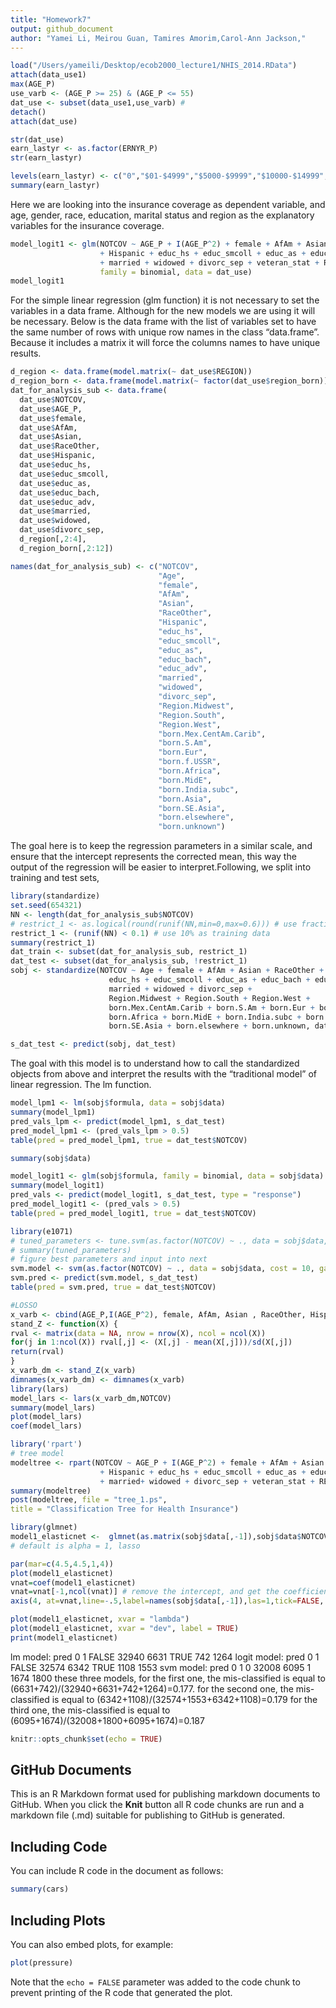 ```yaml
---
title: "Homework7"
output: github_document
author: "Yamei Li, Meirou Guan, Tamires Amorim,Carol-Ann Jackson,"
---
```

```r
load("/Users/yameili/Desktop/ecob2000_lecture1/NHIS_2014.RData")
attach(data_use1)
max(AGE_P)
use_varb <- (AGE_P >= 25) & (AGE_P <= 55)
dat_use <- subset(data_use1,use_varb) # 
detach()
attach(dat_use)
```

```r
str(dat_use)
earn_lastyr <- as.factor(ERNYR_P)
str(earn_lastyr)
```
```r
levels(earn_lastyr) <- c("0","$01-$4999","$5000-$9999","$10000-$14999","$15000-$19999","$20000-$24999","$25000-$34999","$35000-$44999","$45000-$54999","$55000-$64999","$65000-$74999","$75000 and over",NA,NA,NA)
summary(earn_lastyr)
```
Here we are looking into the insurance coverage as dependent variable, and age, gender, race, education, marital status and region as the explanatory variables for the insurance coverage.
```r
model_logit1 <- glm(NOTCOV ~ AGE_P + I(AGE_P^2) + female + AfAm + Asian + RaceOther  
                    + Hispanic + educ_hs + educ_smcoll + educ_as + educ_bach + educ_adv 
                    + married + widowed + divorc_sep + veteran_stat + REGION + region_born,
                    family = binomial, data = dat_use)
model_logit1
```

For the simple linear regression (glm function) it is not necessary to set the variables in a data frame. Although for the new models we are using it will be necessary. Below is the data frame with the list of variables set to have the same number of rows with unique row names in the class “data.frame”. Because it includes a matrix it will force the columns names to have unique results.
```r
d_region <- data.frame(model.matrix(~ dat_use$REGION))
d_region_born <- data.frame(model.matrix(~ factor(dat_use$region_born)))  # snips any with zero in the subgroup
dat_for_analysis_sub <- data.frame(
  dat_use$NOTCOV,
  dat_use$AGE_P,
  dat_use$female,
  dat_use$AfAm,
  dat_use$Asian,
  dat_use$RaceOther,
  dat_use$Hispanic,
  dat_use$educ_hs,
  dat_use$educ_smcoll,
  dat_use$educ_as,
  dat_use$educ_bach,
  dat_use$educ_adv,
  dat_use$married,
  dat_use$widowed,
  dat_use$divorc_sep,
  d_region[,2:4],
  d_region_born[,2:12])
```

```r
names(dat_for_analysis_sub) <- c("NOTCOV",
                                 "Age",
                                 "female",
                                 "AfAm",
                                 "Asian",
                                 "RaceOther",
                                 "Hispanic",
                                 "educ_hs",
                                 "educ_smcoll",
                                 "educ_as",
                                 "educ_bach",
                                 "educ_adv",
                                 "married",
                                 "widowed",
                                 "divorc_sep",
                                 "Region.Midwest",
                                 "Region.South",
                                 "Region.West",
                                 "born.Mex.CentAm.Carib",
                                 "born.S.Am",
                                 "born.Eur",
                                 "born.f.USSR",
                                 "born.Africa",
                                 "born.MidE",
                                 "born.India.subc",
                                 "born.Asia",
                                 "born.SE.Asia",
                                 "born.elsewhere",
                                 "born.unknown")
```

The goal here is to keep the regression parameters in a similar scale, and ensure that the intercept represents the corrected mean, this way the output of the regression will be easier to interpret.Following, we split into training and test sets, 
```r
library(standardize)
set.seed(654321)
NN <- length(dat_for_analysis_sub$NOTCOV)
# restrict_1 <- as.logical(round(runif(NN,min=0,max=0.6))) # use fraction as training data
restrict_1 <- (runif(NN) < 0.1) # use 10% as training data
summary(restrict_1)
dat_train <- subset(dat_for_analysis_sub, restrict_1)
dat_test <- subset(dat_for_analysis_sub, !restrict_1)
sobj <- standardize(NOTCOV ~ Age + female + AfAm + Asian + RaceOther + Hispanic + 
                      educ_hs + educ_smcoll + educ_as + educ_bach + educ_adv + 
                      married + widowed + divorc_sep + 
                      Region.Midwest + Region.South + Region.West + 
                      born.Mex.CentAm.Carib + born.S.Am + born.Eur + born.f.USSR + 
                      born.Africa + born.MidE + born.India.subc + born.Asia + 
                      born.SE.Asia + born.elsewhere + born.unknown, dat_train, family = binomial)

s_dat_test <- predict(sobj, dat_test)


```

The goal with this model is to understand how to call the standardized objects from above and interpret the results with the “traditional model” of linear regression. The lm function.
```r
model_lpm1 <- lm(sobj$formula, data = sobj$data)
summary(model_lpm1)
pred_vals_lpm <- predict(model_lpm1, s_dat_test)
pred_model_lpm1 <- (pred_vals_lpm > 0.5)
table(pred = pred_model_lpm1, true = dat_test$NOTCOV)

```
```r
summary(sobj$data)
```

```r
model_logit1 <- glm(sobj$formula, family = binomial, data = sobj$data)
summary(model_logit1)
pred_vals <- predict(model_logit1, s_dat_test, type = "response")
pred_model_logit1 <- (pred_vals > 0.5)
table(pred = pred_model_logit1, true = dat_test$NOTCOV)
```
```r
library(e1071)
# tuned_parameters <- tune.svm(as.factor(NOTCOV) ~ ., data = sobj$data, gamma = 10^(-3:0), cost = 10^(-2:1)) 
# summary(tuned_parameters)
# figure best parameters and input into next
svm.model <- svm(as.factor(NOTCOV) ~ ., data = sobj$data, cost = 10, gamma = 0.1)
svm.pred <- predict(svm.model, s_dat_test)
table(pred = svm.pred, true = dat_test$NOTCOV)
```
```r
#LOSSO
x_varb <- cbind(AGE_P,I(AGE_P^2), female, AfAm, Asian , RaceOther, Hispanic, educ_hs, educ_smcoll, educ_as, educ_bach, educ_adv, married, widowed, divorc_sep, veteran_stat, REGION, region_born)
stand_Z <- function(X) {
rval <- matrix(data = NA, nrow = nrow(X), ncol = ncol(X))
for(j in 1:ncol(X)) rval[,j] <- (X[,j] - mean(X[,j]))/sd(X[,j])
return(rval)
}
x_varb_dm <- stand_Z(x_varb)
dimnames(x_varb_dm) <- dimnames(x_varb)
library(lars)
model_lars <- lars(x_varb_dm,NOTCOV)
summary(model_lars)
plot(model_lars)
coef(model_lars)
```
```r
library('rpart')
# tree model 
modeltree <- rpart(NOTCOV ~ AGE_P + I(AGE_P^2) + female + AfAm + Asian + RaceOther  
                    + Hispanic + educ_hs + educ_smcoll + educ_as + educ_bach + educ_adv 
                    + married+ widowed + divorc_sep + veteran_stat + REGION + region_born,data = dat_use, method = "class")
summary(modeltree)
post(modeltree, file = "tree_1.ps",
title = "Classification Tree for Health Insurance")
```
```r
library(glmnet)
model1_elasticnet <-  glmnet(as.matrix(sobj$data[,-1]),sobj$data$NOTCOV) 
# default is alpha = 1, lasso

par(mar=c(4.5,4.5,1,4))
plot(model1_elasticnet)
vnat=coef(model1_elasticnet)
vnat=vnat[-1,ncol(vnat)] # remove the intercept, and get the coefficients at the end of the path
axis(4, at=vnat,line=-.5,label=names(sobj$data[,-1]),las=1,tick=FALSE, cex.axis=0.5) 

plot(model1_elasticnet, xvar = "lambda")
plot(model1_elasticnet, xvar = "dev", label = TRUE)
print(model1_elasticnet)
```
lm model:
pred        0     1
  FALSE 32940  6631
  TRUE    742  1264
logit model:
 pred        0     1
  FALSE 32574  6342
  TRUE   1108  1553
svm model:
  pred     0     1
   0 32008  6095
   1  1674  1800
these three models, for the first one, the mis-classified is equal to (6631+742)/(32940+6631+742+1264)=0.177.
for the second one, the mis-classified is equal to (6342+1108)/(32574+1553+6342+1108)=0.179
for the third one, the mis-classified is equal to (6095+1674)/(32008+1800+6095+1674)=0.187

```r
knitr::opts_chunk$set(echo = TRUE)
```

## GitHub Documents

This is an R Markdown format used for publishing markdown documents to GitHub. When you click the **Knit** button all R code chunks are run and a markdown file (.md) suitable for publishing to GitHub is generated.

## Including Code

You can include R code in the document as follows:

```r
summary(cars)
```

## Including Plots

You can also embed plots, for example:

```r
plot(pressure)
```

Note that the `echo = FALSE` parameter was added to the code chunk to prevent printing of the R code that generated the plot.
